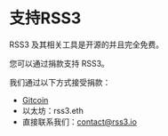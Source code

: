 # 支持RSS3

RSS3 及其相关工具是开源的并且完全免费。

您可以通过捐款支持 RSS3。

我们通过以下方式接受捐款：

- [Gitcoin](https://gitcoin.co/grants/2679/rss3)
- 以太坊：rss3.eth
- 直接联系我们：contact@rss3.io
